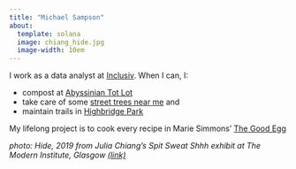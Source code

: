 ```yaml
---
title: "Michael Sampson"
about:
  template: solana
  image: chiang_hide.jpg
  image-width: 10em
---
```

I work as a data analyst at [Inclusiv](https://inclusiv.org). When I can, I:

* compost at [Abyssinian Tot Lot](https://goo.gl/maps/Hpu3NwBHmcsRtrR69)
* take care of some [street trees near me](https://www.nycgovparks.org/reg/stewardship) and
* maintain trails in [Highbridge Park](https://www.nycgovparks.org/parks/highbridge-park)

My lifelong project is to cook every recipe in Marie Simmons' [The Good Egg](https://bookshop.org/p/books/good-egg-more-than-200-fresh-approaches-from-breakfast-to-dessert-marie-simmons/11859628?ean=9780618711949) 

*photo: Hide, 2019 from Julia Chiang's Spit Sweat Shhh exhibit at The Modern Institute, Glasgow [(link)](https://ocula.com/art-galleries/the-modern-institute/exhibitions/spit-sweat-shhh/)*
